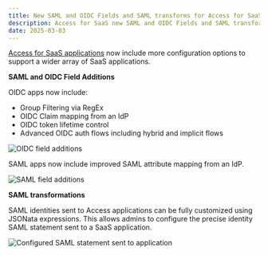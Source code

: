 ```yaml
---
title: New SAML and OIDC Fields and SAML transforms for Access for SaaS
description: Access for SaaS new SAML and OIDC Fields and SAML transforms
date: 2025-03-03
---
```


[Access for SaaS applications](/cloudflare-one/applications/configure-apps/saas-apps/) now include more configuration options to support a wider array of SaaS applications.

**SAML and OIDC Field Additions**

OIDC apps now include:

- Group Filtering via RegEx
- OIDC Claim mapping from an IdP
- OIDC token lifetime control
- Advanced OIDC auth flows including hybrid and implicit flows

![OIDC field additions](~/assets/images/changelog/access/oidc-claims.png)

SAML apps now include improved SAML attribute mapping from an IdP.

![SAML field additions](~/assets/images/changelog/access/saml-attribute-statements.png)

**SAML transformations**

SAML identities sent to Access applications can be fully customized using JSONata expressions. This allows admins to configure the precise identity SAML statement sent to a SaaS application.

![Configured SAML statement sent to application](~/assets/images/changelog/access/transformation-box.png)
